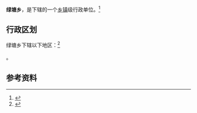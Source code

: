 {{中国乡级行政区|52/05/21/204/000}}

'''绿塘乡'''，是{{PRC admin/fullname|52/05/21/204/000|3}}下辖的一个[[乡镇|乡镇]]级行政单位。<ref>{{PRC admin/ref sgc|{{PRC admin/parent|52/05/21/204/000}}}}</ref>

== 行政区划 ==

绿塘乡下辖以下地区：<ref>{{PRC admin/ref sgc|52/05/21/204/000}}</ref>

{{PRC admin/children|52/05/21/204/000}}。

== 参考资料 ==

{{reflist}}

{{行政区划小作品}}
{{PRC admin/navcat|52/05/21/204/000}}